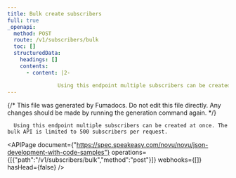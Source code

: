 ```yaml
---
title: Bulk create subscribers
full: true
_openapi:
  method: POST
  route: /v1/subscribers/bulk
  toc: []
  structuredData:
    headings: []
    contents:
      - content: |2-

                Using this endpoint multiple subscribers can be created at once. The bulk API is limited to 500 subscribers per request.
---
```


{/* This file was generated by Fumadocs. Do not edit this file directly. Any changes should be made by running the generation command again. */}


      Using this endpoint multiple subscribers can be created at once. The bulk API is limited to 500 subscribers per request.
    

<APIPage document={"https://spec.speakeasy.com/novu/novu/json-development-with-code-samples"} operations={[{"path":"/v1/subscribers/bulk","method":"post"}]} webhooks={[]} hasHead={false} />